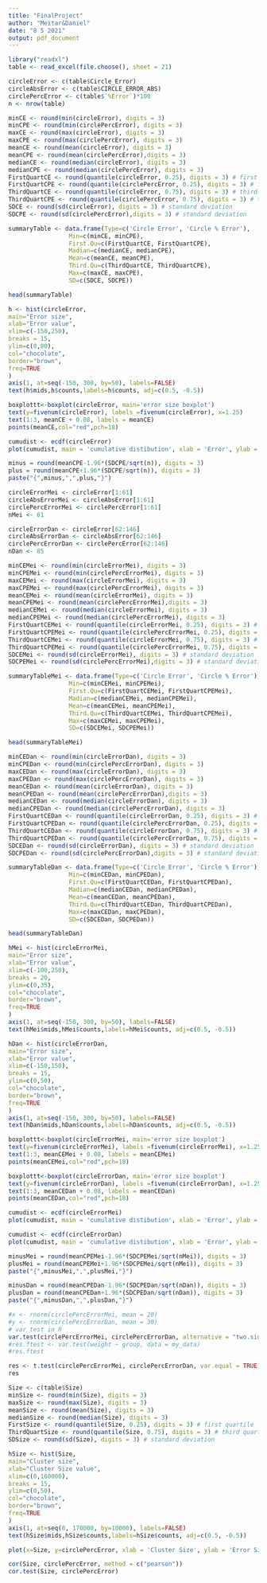 ```yaml
---
title: "FinalProject"
author: "Meitar&Daniel"
date: "8 5 2021"
output: pdf_document
---
```


```r
library("readxl")
table <- read_excel(file.choose(), sheet = 21)

```

```r
circleError <- c(table$Circle_Error)
circleAbsError <- c(table$CIRCLE_ERROR_ABS)
circlePercError <- c(table$`%Error`)*100
n <- nrow(table)
```

```r
minCE <- round(min(circleError), digits = 3)
minCPE <- round(min(circlePercError), digits = 3)
maxCE <- round(max(circleError), digits = 3)
maxCPE <- round(max(circlePercError), digits = 3)
meanCE <- round(mean(circleError), digits = 3)
meanCPE <- round(mean(circlePercError),digits = 3)
medianCE <- round(median(circleError), digits = 3)
medianCPE <- round(median(circlePercError), digits = 3)
FirstQuartCE <- round(quantile(circleError, 0.25), digits = 3) # first quartile
FirstQuartCPE <- round(quantile(circlePercError, 0.25), digits = 3) # first quartile
ThirdQuartCE <- round(quantile(circleError, 0.75), digits = 3) # third quartile
ThirdQuartCPE <- round(quantile(circlePercError, 0.75), digits = 3) # third quartile
SDCE <- round(sd(circleError), digits = 3) # standard deviation
SDCPE <- round(sd(circlePercError),digits = 3) # standard deviation

summaryTable <- data.frame(Type=c('Circle Error', 'Circle % Error'),
                 Min=c(minCE, minCPE),
                 First.Qu=c(FirstQuartCE, FirstQuartCPE),
                 Madian=c(medianCE, medianCPE),
                 Mean=c(meanCE, meanCPE),
                 Third.Qu=c(ThirdQuartCE, ThirdQuartCPE),
                 Max=c(maxCE, maxCPE),
                 SD=c(SDCE, SDCPE))

head(summaryTable)
```

```r

h <- hist(circleError,
main="Error size",
xlab="Error value",
xlim=c(-150,250),
breaks = 15,
ylim=c(0,80),
col="chocolate",
border="brown",
freq=TRUE
)
axis(1, at=seq(-150, 300, by=50), labels=FALSE)
text(h$mids,h$counts,labels=h$counts, adj=c(0.5, -0.5))
```

```r
boxplottt<-boxplot(circleError, main='error size boxplot')
text(y=fivenum(circleError), labels =fivenum(circleError), x=1.25)
text(1:3, meanCE + 0.08, labels = meanCE)
points(meanCE,col="red",pch=18)
```

```r
cumudist <- ecdf(circleError)
plot(cumudist, main = 'cumulative distibution', xlab = 'Error', ylab = 'precent')
```


```r
minus = round(meanCPE-1.96*(SDCPE/sqrt(n)), digits = 3)
plus = round(meanCPE+1.96*(SDCPE/sqrt(n)), digits = 3)
paste("{",minus,",",plus,"}")
```

```r
circleErrorMei <- circleError[1:61]
circleAbsErrorMei <- circleAbsError[1:61]
circlePercErrorMei <- circlePercError[1:61]
nMei <- 61
```

```r
circleErrorDan <- circleError[62:146]
circleAbsErrorDan <- circleAbsError[62:146]
circlePercErrorDan <- circlePercError[62:146]
nDan <- 85
```

```r
minCEMei <- round(min(circleErrorMei), digits = 3)
minCPEMei <- round(min(circlePercErrorMei), digits = 3)
maxCEMei <- round(max(circleErrorMei), digits = 3)
maxCPEMei <- round(max(circlePercErrorMei), digits = 3)
meanCEMei <- round(mean(circleErrorMei), digits = 3)
meanCPEMei <- round(mean(circlePercErrorMei),digits = 3)
medianCEMei <- round(median(circleErrorMei), digits = 3)
medianCPEMei <- round(median(circlePercErrorMei), digits = 3)
FirstQuartCEMei <- round(quantile(circleErrorMei, 0.25), digits = 3) # first quartile
FirstQuartCPEMei <- round(quantile(circlePercErrorMei, 0.25), digits = 3) # first quartile
ThirdQuartCEMei <- round(quantile(circleErrorMei, 0.75), digits = 3) # third quartile
ThirdQuartCPEMei <- round(quantile(circlePercErrorMei, 0.75), digits = 3) # third quartile
SDCEMei <- round(sd(circleErrorMei), digits = 3) # standard deviation
SDCPEMei <- round(sd(circlePercErrorMei),digits = 3) # standard deviation

summaryTableMei <- data.frame(Type=c('Circle Error', 'Circle % Error'),
                 Min=c(minCEMei, minCPEMei),
                 First.Qu=c(FirstQuartCEMei, FirstQuartCPEMei),
                 Madian=c(medianCEMei, medianCPEMei),
                 Mean=c(meanCEMei, meanCPEMei),
                 Third.Qu=c(ThirdQuartCEMei, ThirdQuartCPEMei),
                 Max=c(maxCEMei, maxCPEMei),
                 SD=c(SDCEMei, SDCPEMei))

head(summaryTableMei)
```


```r
minCEDan <- round(min(circleErrorDan), digits = 3)
minCPEDan <- round(min(circlePercErrorDan), digits = 3)
maxCEDan <- round(max(circleErrorDan), digits = 3)
maxCPEDan <- round(max(circlePercErrorDan), digits = 3)
meanCEDan <- round(mean(circleErrorDan), digits = 3)
meanCPEDan <- round(mean(circlePercErrorDan),digits = 3)
medianCEDan <- round(median(circleErrorDan), digits = 3)
medianCPEDan <- round(median(circlePercErrorDan), digits = 3)
FirstQuartCEDan <- round(quantile(circleErrorDan, 0.25), digits = 3) # first quartile
FirstQuartCPEDan <- round(quantile(circlePercErrorDan, 0.25), digits = 3) # first quartile
ThirdQuartCEDan <- round(quantile(circleErrorDan, 0.75), digits = 3) # third quartile
ThirdQuartCPEDan <- round(quantile(circlePercErrorDan, 0.75), digits = 3) # third quartile
SDCEDan <- round(sd(circleErrorDan), digits = 3) # standard deviation
SDCPEDan <- round(sd(circlePercErrorDan),digits = 3) # standard deviation

summaryTableDan <- data.frame(Type=c('Circle Error', 'Circle % Error'),
                 Min=c(minCEDan, minCPEDan),
                 First.Qu=c(FirstQuartCEDan, FirstQuartCPEDan),
                 Madian=c(medianCEDan, medianCPEDan),
                 Mean=c(meanCEDan, meanCPEDan),
                 Third.Qu=c(ThirdQuartCEDan, ThirdQuartCPEDan),
                 Max=c(maxCEDan, maxCPEDan),
                 SD=c(SDCEDan, SDCPEDan))

head(summaryTableDan)
```
```r

hMei <- hist(circleErrorMei,
main="Error size",
xlab="Error value",
xlim=c(-100,250),
breaks = 20,
ylim=c(0,35),
col="chocolate",
border="brown",
freq=TRUE
)
axis(1, at=seq(-150, 300, by=50), labels=FALSE)
text(hMei$mids,hMei$counts,labels=hMei$counts, adj=c(0.5, -0.5))
```

```r

hDan <- hist(circleErrorDan,
main="Error size",
xlab="Error value",
xlim=c(-150,150),
breaks = 15,
ylim=c(0,50),
col="chocolate",
border="brown",
freq=TRUE
)
axis(1, at=seq(-150, 300, by=50), labels=FALSE)
text(hDan$mids,hDan$counts,labels=hDan$counts, adj=c(0.5, -0.5))
```

```r
boxplottt<-boxplot(circleErrorMei, main='error size boxplot')
text(y=fivenum(circleErrorMei), labels =fivenum(circleErrorMei), x=1.25)
text(1:3, meanCEMei + 0.08, labels = meanCEMei)
points(meanCEMei,col="red",pch=18)
```

```r
boxplottt<-boxplot(circleErrorDan, main='error size boxplot')
text(y=fivenum(circleErrorDan), labels =fivenum(circleErrorDan), x=1.25)
text(1:3, meanCEDan + 0.08, labels = meanCEDan)
points(meanCEDan,col="red",pch=18)
```

```r
cumudist <- ecdf(circleErrorMei)
plot(cumudist, main = 'cumulative distibution', xlab = 'Error', ylab = 'precent')
```

```r
cumudist <- ecdf(circleErrorDan)
plot(cumudist, main = 'cumulative distibution', xlab = 'Error', ylab = 'precent')
```

```r
minusMei = round(meanCPEMei-1.96*(SDCPEMei/sqrt(nMei)), digits = 3)
plusMei = round(meanCPEMei+1.96*(SDCPEMei/sqrt(nMei)), digits = 3)
paste("{",minusMei,",",plusMei,"}")
```

```r
minusDan = round(meanCPEDan-1.96*(SDCPEDan/sqrt(nDan)), digits = 3)
plusDan = round(meanCPEDan+1.96*(SDCPEDan/sqrt(nDan)), digits = 3)
paste("{",minusDan,",",plusDan,"}")
```

```r
#x <- rnorm(circlePercErrorMei, mean = 20)
#y <- rnorm(circlePercErrorDan, mean = 30)
# var test in R
var.test(circlePercErrorMei, circlePercErrorDan, alternative = "two.sided")
#res.ftest <- var.test(weight ~ group, data = my_data)
#res.ftest
```

```r
res <- t.test(circlePercErrorMei, circlePercErrorDan, var.equal = TRUE)
res
```

```r
Size <- c(table$Size)
minSize <- round(min(Size), digits = 3)
maxSize <- round(max(Size), digits = 3)
meanSize <- round(mean(Size), digits = 3)
medianSize <- round(median(Size), digits = 3)
FirstSize <- round(quantile(Size, 0.25), digits = 3) # first quartile
ThirdQuartSize <- round(quantile(Size, 0.75), digits = 3) # third quartile
SDSize <- round(sd(Size), digits = 3) # standard deviation
```

```r

hSize <- hist(Size,
main="Cluster size",
xlab="Cluster Size value",
xlim=c(0,160000),
breaks = 15,
ylim=c(0,50),
col="chocolate",
border="brown",
freq=TRUE
)
axis(1, at=seq(0, 170000, by=10000), labels=FALSE)
text(hSize$mids,hSize$counts,labels=hSize$counts, adj=c(0.5, -0.5))
```
```r
plot(x=Size, y=circlePercError, xlab = 'Cluster Size', ylab = 'Error Size')
```

```r
cor(Size, circlePercError, method = c("pearson"))
cor.test(Size, circlePercError)
```